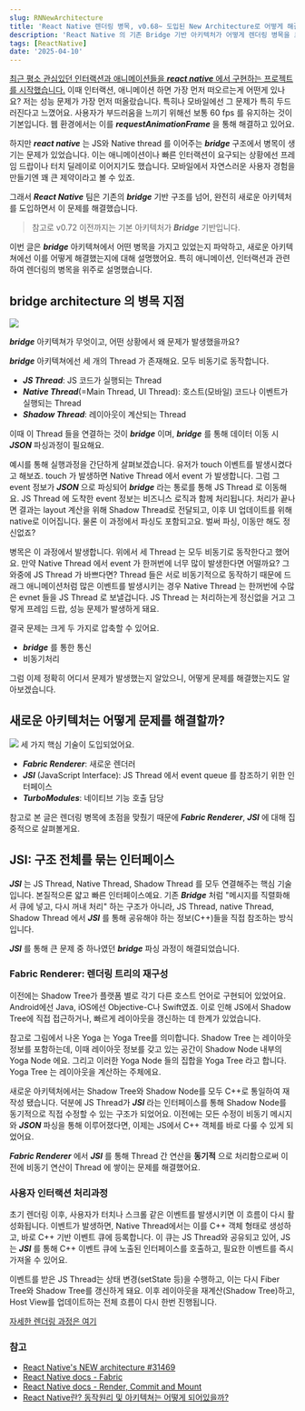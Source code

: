 ```yaml
---
slug: RNNewArchitecture
title: 'React Native 렌더링 병목, v0.68~ 도입된 New Architecture로 어떻게 해결했을까?'
description: 'React Native 의 기존 Bridge 기반 아키텍처가 어떻게 렌더링 병목을 초래했는지, 그리고 v0.70부터 도입된 New Architecture 가 이를 구조적으로 어떻게 해결했는지 ***JSI*** 와 Fabric Renderer*** 관점에서 살펴봅니다.'
tags: [ReactNative]
date: '2025-04-10'
---
```


[최근 평소 관심있던 인터랙션과 애니메이션들을 **_react native_** 에서 구현하는 프로젝트를 시작했습니다.](https://github.com/taewoongheo/react-native-interaction-lab) 이때 인터랙션, 애니메이션 하면 가장 먼저 떠오르는게 어떤게 있나요? 저는 성능 문제가 가장 먼저 떠올랐습니다. 특히나 모바일에선 그 문제가 특히 두드러진다고 느꼈어요. 사용자가 부드러움을 느끼기 위해선 보통 60 fps 를 유지하는 것이 기본입니다. 웹 환경에서는 이를 **_requestAnimationFrame_** 을 통해 해결하고 있어요.

하지만 **_react native_** 는 JS와 Native thread 를 이어주는 **_bridge_** 구조에서 병목이 생기는 문제가 있었습니다.
이는 애니메이션이나 빠른 인터랙션이 요구되는 상황에선 프레임 드랍이나 터치 딜레이로 이어지기도 했습니다. 모바일에서 자연스러운 사용자 경험을 만들기엔 꽤 큰 제약이라고 볼 수 있죠.

그래서 **_React Native_** 팀은 기존의 **_bridge_** 기반 구조를 넘어, 완전히 새로운 아키텍처를 도입하면서 이 문제를 해결했습니다.

> 참고로 v0.72 이전까지는 기본 아키텍처가 **_Bridge_** 기반입니다.

이번 글은 **_bridge_** 아키텍쳐에서 어떤 병목을 가지고 있었는지 파악하고, 새로운 아키텍쳐에선 이를 어떻게 해결했는지에 대해 설명했어요. 특히 애니메이션, 인터랙션과 관련하여 렌더링의 병목을 위주로 설명했습니다.

## bridge architecture 의 병목 지점

![](https://github-production-user-asset-6210df.s3.amazonaws.com/127009780/432155061-4191bd5b-9e53-4d3c-a4a8-b74d8bdb94e8.png?X-Amz-Algorithm=AWS4-HMAC-SHA256&X-Amz-Credential=AKIAVCODYLSA53PQK4ZA/20250410/us-east-1/s3/aws4_request&X-Amz-Date=20250410T064542Z&X-Amz-Expires=300&X-Amz-Signature=9936d607e617bc1c12815e21825513e41e44eb0b64badc69c95c27eacc82d94c&X-Amz-SignedHeaders=host)

**_bridge_** 아키텍쳐가 무엇이고, 어떤 상황에서 왜 문제가 발생했을까요?

**_bridge_** 아키텍쳐에선 세 개의 Thread 가 존재해요. 모두 비동기로 동작합니다.

- **_JS Thread_**: JS 코드가 실행되는 Thread
- **_Native Thread_**(=Main Thread, UI Thread): 호스트(모바일) 코드나 이벤트가 실행되는 Thread
- **_Shadow Thread_**: 레이아웃이 계산되는 Thread

이때 이 Thread 들을 연결하는 것이 **_bridge_** 이며, **_bridge_** 를 통해 데이터 이동 시 **_JSON_** 파싱과정이 필요해요.

예시를 통해 실행과정을 간단하게 살펴보겠습니다. 유저가 touch 이벤트를 발생시켰다고 해보죠. touch 가 발생하면 Native Thread 에서 event 가 발생합니다. 그럼 그 event 정보가 **_JSON_** 으로 파싱되어 **_bridge_** 라는 통로를 통해 JS Thread 로 이동해요. JS Thread 에 도착한 event 정보는 비즈니스 로직과 함께 처리됩니다. 처리가 끝나면 결과는 layout 계산을 위해 Shadow Thread로 전달되고, 이후 UI 업데이트를 위해 native로 이어집니다. 물론 이 과정에서 파싱도 포함되고요. 벌써 파싱, 이동만 해도 정신없죠?

병목은 이 과정에서 발생합니다. 위에서 세 Thread 는 모두 비동기로 동작한다고 했어요. 만약 Native Thread 에서 event 가 한꺼번에 너무 많이 발생한다면 어떨까요? 그 와중에 JS Thread 가 바쁘다면? Thread 들은 서로 비동기적으로 동작하기 때문에 드래그 애니메이션처럼 많은 이벤트를 발생시키는 경우 Native Thread 는 한꺼번에 수많은 evnet 들을 JS Thread 로 보낼겁니다. JS Thread 는 처리하는게 정신없을 거고 그렇게 프레임 드랍, 성능 문제가 발생하게 돼요.

결국 문제는 크게 두 가지로 압축할 수 있어요.

- **_bridge_** 를 통한 통신
- 비동기처리

그럼 이제 정확히 어디서 문제가 발생했는지 알았으니, 어떻게 문제를 해결했는지도 알아보겠습니다.

## 새로운 아키텍처는 어떻게 문제를 해결할까?

![](https://github-production-user-asset-6210df.s3.amazonaws.com/127009780/432159592-609fea62-a48f-4733-ae7d-c84aa7d2d0b6.png?X-Amz-Algorithm=AWS4-HMAC-SHA256&X-Amz-Credential=AKIAVCODYLSA53PQK4ZA/20250410/us-east-1/s3/aws4_request&X-Amz-Date=20250410T065705Z&X-Amz-Expires=300&X-Amz-Signature=221c25dc7292ab6972ec29dce7d0a2f4e4b474ad01bad3d828826b517dd664ee&X-Amz-SignedHeaders=host)
세 가지 핵심 기술이 도입되었어요.

- **_Fabric Renderer_**: 새로운 렌더러
- **_JSI_** (JavaScript Interface): JS Thread 에서 event queue 를 참조하기 위한 인터페이스
- **_TurboModules_**: 네이티브 기능 호출 담당

참고로 본 글은 렌더링 병목에 초점을 맞췄기 때문에 **_Fabric Renderer_**, **_JSI_** 에 대해 집중적으로 살펴볼게요.

## JSI: 구조 전체를 묶는 인터페이스

**_JSI_** 는 JS Thread, Native Thread, Shadow Thread 를 모두 연결해주는 핵심 기술입니다. 본질적으론 얇고 빠른 인터페이스예요. 기존 **_Bridge_** 처럼 "메시지를 직렬화해서 큐에 넣고, 다시 꺼내 처리" 하는 구조가 아니라, JS Thread, native Thread, Shadow Thread 에서 **_JSI_** 를 통해 공유해야 하는 정보(C++)들을 직접 참조하는 방식입니다.

**_JSI_** 를 통해 큰 문제 중 하나였던 **_bridge_** 파싱 과정이 해결되었습니다.

### Fabric Renderer: 렌더링 트리의 재구성

이전에는 Shadow Tree가 플랫폼 별로 각기 다른 호스트 언어로 구현되어 있었어요. Android에선 Java, iOS에선 Objective-C나 Swift였죠. 이로 인해 JS에서 Shadow Tree에 직접 접근하거나, 빠르게 레이아웃을 갱신하는 데 한계가 있었습니다.

참고로 그림에서 나온 Yoga 는 Yoga Tree를 의미합니다. Shadow Tree 는 레이아웃 정보를 포함하는데, 이때 레이아웃 정보를 갖고 있는 공간이 Shadow Node 내부의 Yoga Node 에요. 그리고 이러한 Yoga Node 들의 집합을 Yoga Tree 라고 합니다. Yoga Tree 는 레이아웃을 계산하는 주체에요.

새로운 아키텍처에서는 Shadow Tree와 Shadow Node를 모두 C++로 통일하여 재작성 됐습니다. 덕분에 JS Thread가 **_JSI_** 라는 인터페이스를 통해 Shadow Node를 동기적으로 직접 수정할 수 있는 구조가 되었어요. 이전에는 모든 수정이 비동기 메시지와 **_JSON_** 파싱을 통해 이루어졌다면, 이제는 JS에서 C++ 객체를 바로 다룰 수 있게 되었어요.

**_Fabric Renderer_** 에서 **_JSI_** 를 통해 Thread 간 연산을 **동기적** 으로 처리함으로써 이전에 비동기 연산이 Thread 에 쌓이는 문제를 해결했어요.

### 사용자 인터랙션 처리과정

초기 렌더링 이후, 사용자가 터치나 스크롤 같은 이벤트를 발생시키면 이 흐름이 다시 활성화됩니다. 이벤트가 발생하면, Native Thread에서는 이를 C++ 객체 형태로 생성하고, 바로 C++ 기반 이벤트 큐에 등록합니다. 이 큐는 JS Thread와 공유되고 있어, JS는 **_JSI_** 를 통해 C++ 이벤트 큐에 노출된 인터페이스를 호출하고, 필요한 이벤트를 즉시 가져올 수 있어요.

이벤트를 받은 JS Thread는 상태 변경(setState 등)을 수행하고, 이는 다시 Fiber Tree와 Shadow Tree를 갱신하게 돼요. 이후 레이아웃을 재계산(Shadow Tree)하고, Host View를 업데이트하는 전체 흐름이 다시 한번 진행됩니다.

[자세한 렌더링 과정은 여기](https://reactnative.dev/architecture/render-pipeline)

### 참고

- [React Native's NEW architecture #31469](https://github.com/facebook/react-native/issues/31469)
- [React Native docs - Fabric](https://reactnative.dev/architecture/fabric-renderer)
- [React Native docs - Render, Commit and Mount](https://reactnative.dev/architecture/render-pipeline)
- [React Native란? 동작원리 및 아키텍쳐는 어떻게 되어있을까?](https://minf.tistory.com/entry/React-Native-React-Native%EB%9E%80-%EB%8F%99%EC%9E%91%EC%9B%90%EB%A6%AC-%EB%B0%8F-%EC%95%84%ED%82%A4%ED%85%8D%EC%B3%90%EB%8A%94-%EC%96%B4%EB%96%BB%EA%B2%8C-%EB%90%98%EC%96%B4%EC%9E%88%EC%9D%84%EA%B9%8C)
